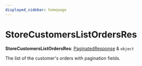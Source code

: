 ```yaml
---
displayed_sidebar: homepage
---
```



# StoreCustomersListOrdersRes

 **StoreCustomersListOrdersRes**: [PaginatedResponse](../interfaces/medusa.PaginatedResponse.mdx) & `object`

The list of the customer's orders with pagination fields.
